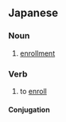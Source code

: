 ==Japanese==
{{ja-kanjitab|にゅう|だん|yomi=o}}

===Noun===
{{ja-noun|にゅうだん|kyu=入團}}

# [[enrollment]]

===Verb===
{{ja-verb-suru|にゅうだん|kyu=入團}}

# to [[enroll]]

====Conjugation====
{{ja-suru|にゅうだん}}